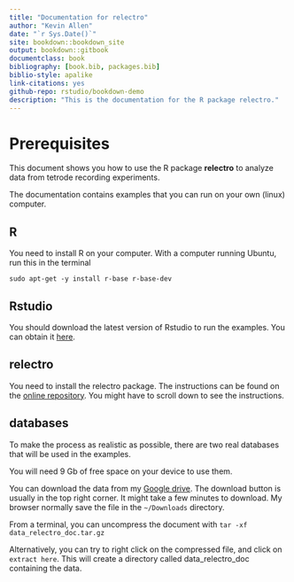 ```yaml
--- 
title: "Documentation for relectro"
author: "Kevin Allen"
date: "`r Sys.Date()`"
site: bookdown::bookdown_site
output: bookdown::gitbook
documentclass: book
bibliography: [book.bib, packages.bib]
biblio-style: apalike
link-citations: yes
github-repo: rstudio/bookdown-demo
description: "This is the documentation for the R package relectro."
---
```


# Prerequisites

This document shows you how to use the R package **relectro** to analyze data from tetrode recording experiments.

The documentation contains examples that you can run on your own (linux) computer.

## R
You need to install R on your computer.
With a computer running Ubuntu, run this in the terminal

`sudo apt-get -y install r-base r-base-dev`

## Rstudio
You should download the latest version of Rstudio to run the examples. You can obtain it [here](https://www.rstudio.com/products/rstudio/download3/).


## relectro
You need to install the relectro package. The instructions can be found on the [online repository](https://github.com/kevin-allen/relectro). You might have to scroll down to see the instructions.

## databases
To make the process as realistic as possible, there are two real databases that will be used in the examples. 

You will need 9 Gb of free space on your device to use them.

You can download the data from my [Google drive](https://drive.google.com/open?id=0B54KF3oUGY18ODQ1bVc1MkpicG8).
The download button is usually in the top right corner.
It might take a few minutes to download.
My browser normally save the file in the `~/Downloads` directory.

From a terminal, you can uncompress the document with 
`tar -xf data_relectro_doc.tar.gz`

Alternatively, you can try to right click on the compressed file, and click on `extract here`.
This will create a directory called data_relectro_doc containing the data.

